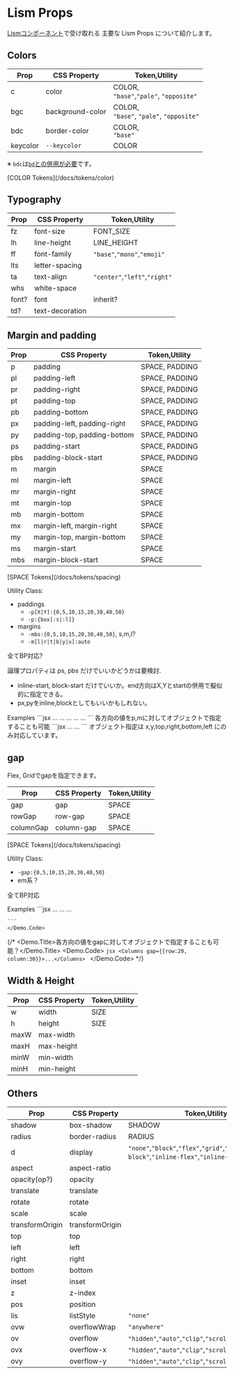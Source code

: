 
# Lism Props

[Lismコンポーネント](/docs/components/overview)で受け取れる 主要な Lism Props について紹介します。


## Colors

|Prop|CSS Property|Token,Utility|
|---|---|---|
|c|color|COLOR,<br/>`"base"`,`"pale"`, `"opposite"`|
|bgc|background-color|COLOR,<br/> `"base"`, `"pale"`, `"opposite"`|
|bdc|border-color|COLOR,<br/> `"base"`|
|keycolor|`--keycolor`|COLOR|


※ `bdc`は[`bd`との併用が必要](/docs/props/border)です。

<Reference>
[COLOR Tokens](/docs/tokens/color)
</Reference>


## Typography

|Prop|CSS Property|Token,Utility|
|---|---|---|
|fz|font-size|FONT_SIZE|
|lh|line-height|LINE_HEIGHT|
|ff|font-family|`"base"`,`"mono"`,`"emoji"`|
|lts|letter-spacing||
|ta|text-align|`"center"`,`"left"`,`"right"`|
|whs|white-space||
|font?|font|inherit?|
|td?|text-decoration||


## Margin and padding



|Prop|CSS Property|Token,Utility|
|---|---|---|
|p|padding|SPACE, PADDING|
|pl|padding-left|SPACE, PADDING|
|pr|padding-right|SPACE, PADDING|
|pt|padding-top|SPACE, PADDING|
|pb|padding-bottom|SPACE, PADDING|
|px|padding-left, padding-right|SPACE, PADDING|
|py|padding-top, padding-bottom|SPACE, PADDING|
|ps|padding-start|SPACE, PADDING|
|pbs|padding-block-start|SPACE, PADDING|
|m|margin|SPACE|
|ml|margin-left|SPACE|
|mr|margin-right|SPACE|
|mt|margin-top|SPACE|
|mb|margin-bottom|SPACE|
|mx|margin-left, margin-right|SPACE|
|my|margin-top, margin-bottom|SPACE|
|ms|margin-start|SPACE|
|mbs|margin-block-start|SPACE|

<Reference>
[SPACE Tokens](/docs/tokens/spacing)
</Reference>

Utility Class: 
- paddings
	- `-p[X|Y]:{0,5,10,15,20,30,40,50}`
	- `-p:{box[:s|:l]}`
- margins
	- `-mbs:{0,5,10,15,20,30,40,50}`, s,m,l?
	- `-m[l|r|t|b|y|x]:auto`

全てBP対応?

<Note>
論理プロパティは ps, pbs だけでいいかどうかは要検討.

- inline-start, block-start だけでいいか。end方向はX,Yとstartの併用で擬似的に指定できる。
- px,pyをinline,blockとしてもいいかもしれない。
</Note>

<Demo>
	<Demo.Title>Examples</Demo.Title>
	<Demo.Code>
	```jsx
	<Box m={40}>...</Box>
	<Box pb='20px'>...</Box>
	<Box mx='auto'>...</Box>
	<Box p='box' py={[null, 50]}>...</Box>
	<Text px={[20, 30]}>...</Text>
	```
	</Demo.Code>
</Demo>

<Demo>
	<Demo.Title>各方向の値をp,mに対してオブジェクトで指定することも可能</Demo.Title>
	<Demo.Code>
	```jsx
	<Box m={{left:20, bottom: 30}}>...</Box>
	<Box p={{x:30, y: 40}}>...</Box>
	```
	</Demo.Code>
</Demo>

<Alert preset="info">
オブジェクト指定は x,y,top,right,bottom,left にのみ対応しています。 
</Alert>



## gap

Flex, Gridでgapを指定できます。

|Prop|CSS Property|Token,Utility|
|---|---|---|
|gap|gap|SPACE|
|rowGap|row-gap|SPACE|
|columnGap|column-gap|SPACE|

<Reference>
[SPACE Tokens](/docs/tokens/spacing)
</Reference>

Utility Class: 
- `-gap:{0,5,10,15,20,30,40,50}`
- em系？

全てBP対応

<Demo>
	<Demo.Title>Examples</Demo.Title>
	<Demo.Code>
	```jsx
	<Flex gap={40}>...</Flex>
	<Grid gap="20px">...</Grid>
	<Columns rowGap={[15,20]} columnGap={[20,30]}>...</Columns>
	
	```
	</Demo.Code>
</Demo>

{/* <Demo>
	<Demo.Title>各方向の値をgapに対してオブジェクトで指定することも可能？</Demo.Title>
	<Demo.Code>
	```jsx
	<Columns gap={{row:20, column:30}}>...</Columns>
	```
	</Demo.Code>
</Demo> */}


## Width & Height

|Prop|CSS Property|Token,Utility|
|---|---|---|
|w|width|SIZE|
|h|height|SIZE|
|maxW|max-width||
|maxH|max-height||
|minW|min-width||
|minH|min-height||


## Others

|Prop|CSS Property|Token,Utility|
|---|---|---|
|shadow|box-shadow|SHADOW|
|radius|border-radius|RADIUS|
|d|display|`"none"`,`"block"`,`"flex"`,`"grid"`,`"inline"`,`"inline-block"`,`"inline-flex"`,`"inline-grid"`|
|aspect|aspect-ratio||
|opacity(op?)|opacity||
|translate|translate||
|rotate|rotate||
|scale|scale||
|transformOrigin|transformOrigin||
|top|top||
|left|left||
|right|right||
|bottom|bottom||
|inset|inset||
|z|z-index||
|pos|position||
|lis|listStyle|`"none"`|
|ovw|overflowWrap|`"anywhere"`|
|ov|overflow|`"hidden"`,`"auto"`,`"clip"`,`"scroll"`?|
|ovx|overflow-x|`"hidden"`,`"auto"`,`"clip"`,`"scroll"`?|
|ovy|overflow-y|`"hidden"`,`"auto"`,`"clip"`,`"scroll"`?|

